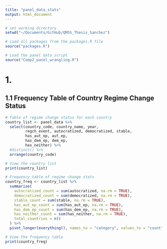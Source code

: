 ```yaml
---
title: "panel_data_stats"
output: html_document
---
```


```r
# set working directory 
setwd("~/Documents/GitHub/QMSS_Thesis_Sanchez")

# Load all packages from the packages.R file
source("packages.R")

# Load the panel data script
source("Comp2_panel_wrangling.R")
```

# 1. 

## 1.1 Frequency Table of Country Regime Change Status 
```r
# Table of regime change status for each country
country_list <- panel_data %>%
  select(country_code, country_name, year, 
         regch_event, autocratized, democratized, stable, 
         has_aut_ep, aut_ep, 
         has_dem_ep, dem_ep, 
         has_neither) %>%
  #distinct() %>%
  arrange(country_code)

# View the country list
print(country_list)

# Frequency table of regime change stats 
country_freq <- country_list %>%
  summarise(
    autocratized_count = sum(autocratized, na.rm = TRUE),
    democratized_count = sum(democratized, na.rm = TRUE),
    stable_count = sum(stable, na.rm = TRUE),
    has_aut_ep_count = sum(has_aut_ep, na.rm = TRUE),
    has_dem_ep_count = sum(has_dem_ep, na.rm = TRUE),
    has_neither_count = sum(has_neither, na.rm = TRUE), 
    total_countries = n()
  ) %>%
  pivot_longer(everything(), names_to = "category", values_to = "count")

# View the frequency table
print(country_freq)
```


